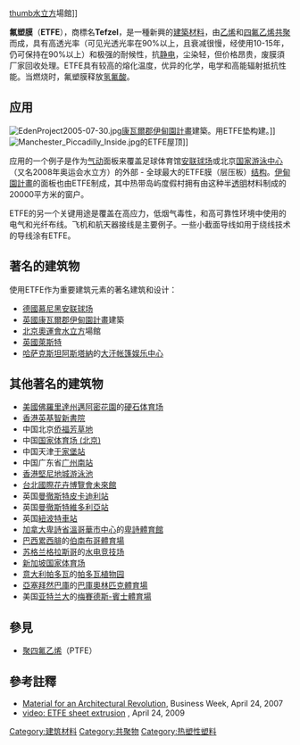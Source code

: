 {{chembox
| Verifiedfields = changed
| Watchedfields = changed
| verifiedrevid = 464189599
| ImageFile = Ethylen-Tetrafluorethylen.svg
| ImageSize = 
| IUPACName = poly(1,1,2,2-tetrafluorobutane-1,4-diyl)
| OtherNames = poly(ethene-co-tetrafluoroethene)
| Section1 = {{Chembox Identifiers
| Abbreviations = 
| ChemSpiderID_Ref = {{chemspidercite|changed|chemspider}}
| ChemSpiderID = NA
| CASNo_Ref = {{cascite|correct|CAS}}
| CASNo = 25038-71-5
| EINECS = 
| StdInChI_Ref = {{stdinchicite|correct|chemspider}}
| StdInChI = 1S/C2F4.C2H4/c3-1(4)2(5)6;1-2/h;1-2H2
| StdInChIKey_Ref = {{stdinchicite|correct|chemspider}}
| StdInChIKey = QHSJIZLJUFMIFP-UHFFFAOYSA-N
| PubChem = 
| RTECS =
| MeSHName =
| ChEBI_Ref = {{ebicite|correct|EBI}}
| ChEBI =
| KEGG_Ref = {{keggcite|correct|kegg}}
| KEGG = 
| ATCvet =Адреси на DC++ хъбове
| ATCCode_prefix = 
| ATCCode_suffix = 
| ATC_Supplemental =}}
| Section2 = {{Chembox Properties
| Formula = 
| MolarMass =
| Appearance =
| Density = 
| MeltingPt = 
| Melting_notes =
| BoilingPt = 
| Boiling_notes = 
| Solubility = 
| SolubleOther = 
| Solvent = 
| pKa = 
| pKb = }}
| Section7 = {{Chembox Hazards
| ExternalMSDS = 
| EUClass = 
| EUIndex = 
| MainHazards = 
| NFPA-H = 
| NFPA-F = 
| NFPA-R = 
| NFPA-O =
| RPhrases = 
| SPhrases = 
| RSPhrases =
| FlashPt = 
| Autoignition = 
| ExploLimits = 
| PEL = }}
}}
[[image:Beijing_National_Aquatics_Centre_1.jpg|thumb]][[水立方|水立方]]場館]]

'''氟塑膜'''（'''ETFE'''），商標名'''Tefzel'''，是一種新興的[[建築材料|建築材料]]，由[[乙烯|乙烯]]和[[四氟乙烯|四氟乙烯]][[共聚物|共聚]]而成，具有高透光率（可见光透光率在90%以上，且衰减很慢，经使用10-15年，仍可保持在90%以上）和极强的耐候性，抗[[静电|静电]]，尘染轻，但价格昂贵，废膜須厂家回收处理。ETFE具有较高的熔化温度，优异的化学，电学和高能辐射抵抗性能。当燃烧时，氟塑膜释放[[氢氟酸|氢氟酸]]。

== 应用 ==
[[Image:EdenProject2005-07-30.jpg|thumb]][[康瓦爾郡|康瓦爾郡]][[伊甸園計畫|伊甸園計畫]]建築。用ETFE垫构建。]]
[[File:Manchester_Piccadilly_Inside.jpg|thumb]]的ETFE屋顶]]

应用的一个例子是作为[[氣動力學|气动]]面板来覆盖足球体育馆[[安联球场_(慕尼黑)|安联球场]]或北京[[国家游泳中心|国家游泳中心]]（又名2008年奥运会水立方）的外部 - 全球最大的ETFE膜（层压板）[[建筑物|结构]]。[[伊甸園計畫|伊甸園計畫]]的面板也由ETFE制成，其中热带岛屿度假村拥有由这种半[[透明|透明]]材料制成的20000平方米的窗户。

ETFE的另一个关键用途是覆盖在高应力，低烟气毒性，和高可靠性环境中使用的电气和光纤布线。飞机和航天器接线是主要例子。一些小截面导线如用于绕线技术的导线涂有ETFE。

== 著名的建筑物 ==
使用ETFE作为重要建筑元素的著名建筑和设计：
* [[德國|德國]][[慕尼黑|慕尼黑]][[安联球场_(慕尼黑)|安联球场]]
* [[英國|英國]][[康瓦爾郡|康瓦爾郡]][[伊甸園計畫|伊甸園計畫]]建築
* [[2008年夏季奥林匹克运动会|北京奧運會]][[水立方|水立方]]場館
* [[英國|英國]][[萊斯特|萊斯特]]{{tsl|en|National Space Centre}}
* [[哈萨克斯坦|哈萨克斯坦]][[阿斯塔納|阿斯塔納]]的[[大汗帐篷娱乐中心|大汗帐篷娱乐中心]]

== 其他著名的建筑物 ==
* [[美國|美國]][[佛羅里達州|佛羅里達州]][[邁阿密花園_(佛羅里達州)|邁阿密花園]]的[[硬石体育场|硬石体育场]]
* [[香港|香港]][[英基|英基]][[智新書院|智新書院]]
* 中国北京[[侨福芳草地|侨福芳草地]]
* 中国[[国家体育场_(北京)|国家体育场 (北京)]]
* 中国天津[[于家堡站|于家堡站]]
* 中国广东省[[广州南站|广州南站]]
* [[香港|香港]][[堅尼地城游泳池|堅尼地城游泳池]]
* [[台北國際花卉博覽會|台北國際花卉博覽會]][[未來館|未來館]]
* 英国[[曼徹斯特皮卡迪利站|曼徹斯特皮卡迪利站]]
* 英国[[曼徹斯特維多利亞站|曼徹斯特維多利亞站]]
* 英国[[紐波特車站|紐波特車站]]
* [[加拿大|加拿大]][[卑詩省|卑詩省]][[溫哥華市中心|溫哥華市中心]]的[[卑詩體育館|卑詩體育館]]
* [[巴西|巴西]][[累西腓|累西腓]]的[[伯南布哥體育場|伯南布哥體育場]]
* [[苏格兰|苏格兰]][[格拉斯哥|格拉斯哥]]的[[水电竞技场|水电竞技场]]
* [[新加坡国家体育场|新加坡国家体育场]]
* [[意大利|意大利]][[帕多瓦|帕多瓦]]的[[帕多瓦植物园|帕多瓦植物园]]
* [[亞塞拜然|亞塞拜然]][[巴庫|巴庫]]的[[巴庫奧林匹克體育場|巴庫奧林匹克體育場]]
* 美国[[亚特兰大|亚特兰大]]的[[梅賽德斯-賓士體育場|梅賽德斯-賓士體育場]]

==參見==
*[[聚四氟乙烯|聚四氟乙烯]]（PTFE）

==參考註釋==
{{refbegin}}
*[http://www.businessweek.com/print/innovate/content/apr2007/id20070424_903199.htm Material for an Architectural Revolution], Business Week, April 24, 2007
*[http://www.youtube.com/watch?v=MZ80hU1Pmb0&feature=gvShort video: ETFE sheet extrusion] {{Wayback|url=http://www.youtube.com/watch?v=MZ80hU1Pmb0&feature=gvShort |date=20140627095057 }}, April 24, 2009
{{refend}}

[[Category:建筑材料|Category:建筑材料]]
[[Category:共聚物|Category:共聚物]]
[[Category:热塑性塑料|Category:热塑性塑料]]